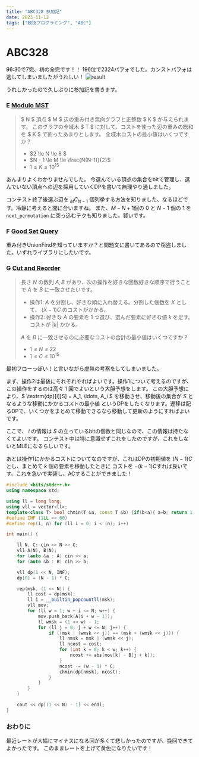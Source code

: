 ```yaml
---
title: "ABC328 参加記"
date: 2023-11-12
tags: ["競技プログラミング", "ABC"]
---
```


# ABC328

96:30で7完、初の全完です！！ 196位で2324パフォでした。カンストパフォは逃してしまいましたがうれしい！
![result](/blog/ABC328/result.png)

うれしかったので久しぶりに参加記を書きます。

### E [Modulo MST](https://atcoder.jp/contests/abc328/tasks/abc328_e)

> $ N $ 頂点 $ M $ 辺の重み付き無向グラフと正整数 $ K $ が与えられます。
> このグラフの全域木 $ T $ に対して、コストを使った辺の重みの総和を $ K $ で割ったあまりとします。
> 全域木コストの最小値はいくつですか？
> 
> - $2 \le N \le 8 $
> - $N - 1 \le M \le \frac{N(N-1)}{2}$
> - $1 \le K \le 10^{15}$

あんまりよくわかりませんでした。
今選んでいる頂点の集合をbitで管理し、選んでいない頂点への辺を採用していくDPを書いて無理やり通しました。

コンテスト終了後選ぶ辺を ${}_MC_{N-1}$ 個列挙する方法を知りました、なるほどです。冷静に考えると間に合いますね。
また、$M - N + 1$個の $0$ と $N - 1$ 個の $1$ を <code>next_permutation</code> に突っ込むテクも知りました。賢いです。

### F [Good Set Query](https://atcoder.jp/contests/abc328/tasks/abc328_f)

重み付きUnionFindを知っていますか？と問題文に書いてあるので窃盗しました。いずれライブラリにしたいです。

### G [Cut and Reorder](https://atcoder.jp/contests/abc328/tasks/abc328_g)

> 長さ $N$ の数列 $A, B$ があり、次の操作を好きな回数好きな順序で行うことで $A$ を $B$ に一致させたいです。
> - 操作1: $A$ を分割し、好きな順に入れ替える。分割した個数を $X$ として、 $(X-1)C$ のコストがかかる。
> - 操作2: 好きな $A$ の要素を $1$ つ選び、選んだ要素に好きな値 $k$ を足す。コストが $|k|$ かかる。
>
> $A$ を $B$ に一致させるのに必要なコストの合計の最小値はいくつですか？  
> - $1 \le N \le 22$
> - $1 \le C \le 10^{15}$

最初フローっぽい！と言いながら虚無の考察をしてしまいました。

まず、操作2は最後にそれぞれやればよいです。操作1について考えるのですが、この操作をするのは高々 $1$ 回でよいという大胆予想をします。
この大胆予想により、$ \textrm{dp}[i][S] = A_1, \ldots, A_i $ を移動させ、移動後の集合が $S$ となるような移動にかかるコストの最小値 
というDPをしたくなります。遷移は配るDPで、いくつかをまとめて移動できるなら移動して更新のようにすればよいです。

ここで、 $i$ の情報は $S$ の立っているbitの個数と同じなので、この情報は持たなくてよいです。
コンテスト中は特に意識せずこれをしたのですが、これをしないとMLEになるらしいです。

あとは操作1にかかるコストについてなのですが、これはDPの初期値を $(N - 1)C$ とし、まとめて $k$ 個の要素を移動したときに
コストを $-(k-1)C$すれば良いです。これを急いで実装し、ACすることができました！

```cpp
#include <bits/stdc++.h>
using namespace std;

using ll = long long;
using vll = vector<ll>;
template<class T> bool chmin(T &a, const T &b) {if(b<a){ a=b; return 1;} return 0;}
#define INF (1LL << 60)
#define rep(i, n) for (ll i = 0; i < (n); i++)

int main() {

    ll N, C; cin >> N >> C;
    vll A(N), B(N);
    for (auto &a : A) cin >> a;
    for (auto &b : B) cin >> b;

    vll dp(1 << N, INF);
    dp[0] = (N - 1) * C;

    rep(msk, (1 << N)) {
        ll cost = dp[msk];
        ll i = __builtin_popcountll(msk);
        vll mov;
        for (ll w = 1; w + i <= N; w++) {
            mov.push_back(A[i + w - 1]);
            ll wmsk = (1 << w) - 1;
            for (ll j = 0; j + w <= N; j++) {
                if ((msk | (wmsk << j)) == (msk + (wmsk << j))) {
                    ll nmsk = msk | (wmsk << j);
                    ll ncost = cost;
                    for (int k = 0; k < w; k++) {
                        ncost += abs(mov[k] - B[j + k]);
                    }
                    ncost -= (w - 1) * C;
                    chmin(dp[nmsk], ncost);
                }
            }
        }
    }

    cout << dp[(1 << N) - 1] << endl;
}
```

### おわりに
最近レートが大幅にマイナスになる回が多くて悲しかったのですが、挽回できてよかったです。
このままレートを上げて黄色になりたいです！


